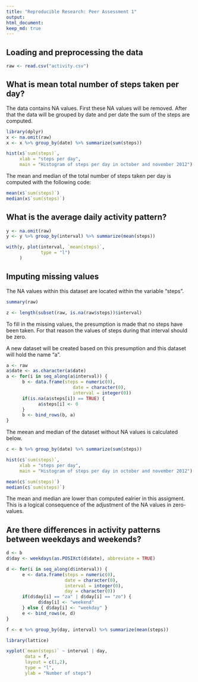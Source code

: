 ```yaml
---
title: "Reproducible Research: Peer Assessment 1"
output: 
html_document:
keep_md: true
---
```



## Loading and preprocessing the data
```r
raw <- read.csv("activity.csv")
```

## What is mean total number of steps taken per day?

The data contains NA values. First these NA values will be removed. After that the data will be grouped by date and per date the sum of the steps are computed. 
```r
library(dplyr)
x <- na.omit(raw)
x <- x %>% group_by(date) %>% summarize(sum(steps))

hist(x$`sum(steps)`, 
     xlab = "steps per day", 
     main = "Histogram of steps per day in october and november 2012")
```

The mean and median of the total number of steps taken per day is computed with the following code:
```r
mean(x$`sum(steps)`)
median(x$`sum(steps)`)
```


## What is the average daily activity pattern?

```r
y <- na.omit(raw)
y <- y %>% group_by(interval) %>% summarize(mean(steps))

with(y, plot(interval, `mean(steps)`, 
             type = "l")
     )
```


## Imputing missing values

The NA values within this dataset are located within the variable "steps". 
```r
summary(raw)

z <- length(subset(raw, is.na(raw$steps))$interval)
```

To fill in the missing values, the presumption is made that no steps have been taken. For that reason the values of steps during that interval should be zero.

A new dataset will be created based on this presumption and this dataset will hold the name "a".

```r
a <- raw
a$date <- as.character(a$date)
a <- for(i in seq_along(a$interval)) { 
      b <- data.frame(steps = numeric(0),
                         date = character(0),
                         interval = integer(0))
      if(is.na(a$steps[i]) == TRUE) {
            a$steps[i] <- 0
      }
      b <- bind_rows(b, a)
}
```

The meean and median of the dataset without NA values is calculated below.
```r
c <- b %>% group_by(date) %>% summarize(sum(steps))

hist(c$`sum(steps)`, 
     xlab = "steps per day", 
     main = "Histogram of steps per day in october and november 2012")

mean(c$`sum(steps)`)
median(c$`sum(steps)`)
```

The mean and median are lower than computed ealrier in this assigment. This is a logical consequence of the adjustment of the NA values in zero-values.

## Are there differences in activity patterns between weekdays and weekends?

```r
d <- b
d$day <- weekdays(as.POSIXct(d$date), abbreviate = TRUE)

d <- for(i in seq_along(d$interval)) { 
      e <- data.frame(steps = numeric(0),
                      date = character(0),
                      interval = integer(0),
                      day = character(0))
      if(d$day[i] == "za" | d$day[i] == "zo") {
            d$day[i] <- "weekend"
      } else { d$day[i] <- "weekday" }
      e <- bind_rows(e, d)
}

f <- e %>% group_by(day, interval) %>% summarize(mean(steps))

library(lattice)

xyplot(`mean(steps)` ~ interval | day, 
       data = f, 
       layout = c(1,2),
       type = "l",
       ylab = "Number of steps")
```

